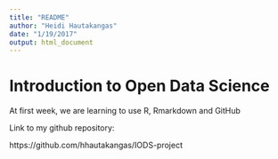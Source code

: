```yaml
---
title: "README"
author: "Heidi Hautakangas"
date: "1/19/2017"
output: html_document
---
```



# Introduction to Open Data Science

At first week, we are learning to use R, Rmarkdown and GitHub

Link to my github repository:

https://github.com/hhautakangas/IODS-project 